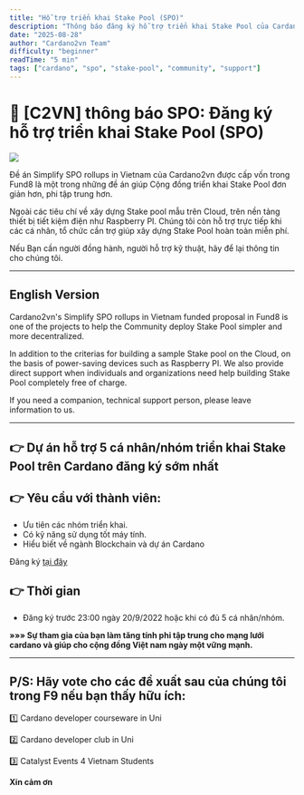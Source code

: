 ```yaml
---
title: "Hỗ trợ triển khai Stake Pool (SPO)"
description: "Thông báo đăng ký hỗ trợ triển khai Stake Pool của Cardano2vn"
date: "2025-08-28"
author: "Cardano2vn Team"
difficulty: "beginner"
readTime: "5 min"
tags: ["cardano", "spo", "stake-pool", "community", "support"]
---
```


# 📣 [C2VN] thông báo SPO: Đăng ký hỗ trợ triển khai Stake Pool (SPO)

![](./img/hotro-spo.png)

Đề án Simplify SPO rollups in Vietnam của Cardano2vn được cấp vốn trong Fund8 là một trong những đề án giúp Cộng đồng triển khai Stake Pool đơn giản hơn, phi tập trung hơn.

Ngoài các tiêu chí về xây dựng Stake pool mẫu trên Cloud, trên nền tảng thiết bị tiết kiệm điện như Raspberry PI. Chúng tôi còn hỗ trợ trực tiếp khi các cá nhân, tổ chức cần trợ giúp xây dựng Stake Pool hoàn toàn miễn phí.

Nếu Bạn cần người đồng hành, người hỗ trợ kỹ thuật, hãy để lại thông tin cho chúng tôi.

---

## English Version

Cardano2vn's Simplify SPO rollups in Vietnam funded proposal in Fund8 is one of the projects to help the Community deploy Stake Pool simpler and more decentralized.

In addition to the criterias for building a sample Stake pool on the Cloud, on the basis of power-saving devices such as Raspberry PI. We also provide direct support when individuals and organizations need help building Stake Pool completely free of charge.

If you need a companion, technical support person, please leave information to us.

---

## 👉 Dự án hỗ trợ 5 cá nhân/nhóm triển khai Stake Pool trên Cardano đăng ký sớm nhất

## 👉 Yêu cầu với thành viên:

- Ưu tiên các nhóm triển khai.
- Có kỹ năng sử dụng tốt máy tính.
- Hiểu biết về ngành Blockchain và dự án Cardano

Đăng ký [tại đây](https://forms.gle/SKFwFq7tBrDmJj1r9)

## 👉 Thời gian
-  Đăng ký trước 23:00 ngày 20/9/2022 hoặc khi có đủ 5 cá nhân/nhóm.
 
**»»» Sự tham gia của bạn làm tăng tính phi tập trung cho mạng lưới cardano và giúp cho cộng đồng Việt nam ngày một vững mạnh.**

---

## P/S: Hãy vote cho các đề xuất sau của chúng tôi trong F9 nếu bạn thấy hữu ích:

1️⃣ Cardano developer courseware in Uni

2️⃣ Cardano developer club in Uni  

3️⃣ Catalyst Events 4 Vietnam Students

**Xin cảm ơn**
